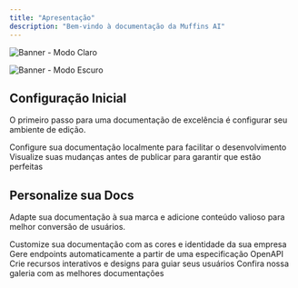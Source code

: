 ```yaml
---
title: "Apresentação"
description: "Bem-vindo à documentação da Muffins AI"
---
```


<img
  className="block dark:hidden"
  src="/images/hero-light.png"
  alt="Banner - Modo Claro"
/>

<img
  className="hidden dark:block"
  src="/images/hero-dark.png"
  alt="Banner - Modo Escuro"
/>

## Configuração Inicial

O primeiro passo para uma documentação de excelência é configurar seu ambiente de edição.

<CardGroup cols="2">
  <Card title="Editar Documentação" icon="pen-to-square" href="https://mintlify.com/docs/quickstart">
    Configure sua documentação localmente para facilitar o desenvolvimento
  </Card>
  <Card title="Visualizar Alterações" icon="image" href="https://mintlify.com/docs/development">
    Visualize suas mudanças antes de publicar para garantir que estão perfeitas
  </Card>
</CardGroup>

## Personalize sua Docs

Adapte sua documentação à sua marca e adicione conteúdo valioso para melhor conversão de usuários.

<CardGroup cols="2">
  <Card title="Personalizar Estilo" icon="palette" href="https://mintlify.com/docs/settings/global">
    Customize sua documentação com as cores e identidade da sua empresa
  </Card>
  <Card title="Referência de APIs" icon="code" href="https://mintlify.com/docs/api-playground/openapi">
    Gere endpoints automaticamente a partir de uma especificação OpenAPI
  </Card>
  <Card title="Adicionar Componentes" icon="screwdriver-wrench" href="https://mintlify.com/docs/content/components/accordions">
    Crie recursos interativos e designs para guiar seus usuários
  </Card>
  <Card title="Inspiração" icon="stars" href="https://mintlify.com/customers">
    Confira nossa galeria com as melhores documentações
  </Card>
</CardGroup>